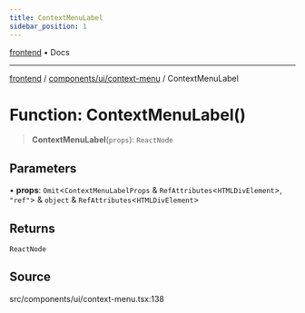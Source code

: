 ```yaml
---
title: ContextMenuLabel
sidebar_position: 1
---
```


[frontend](../../../..) • Docs

***

[frontend](../../../..) / [components/ui/context-menu](..) / ContextMenuLabel

# Function: ContextMenuLabel()

> **ContextMenuLabel**(`props`): `ReactNode`

## Parameters

• **props**: `Omit`\<`ContextMenuLabelProps` & `RefAttributes`\<`HTMLDivElement`\>, `"ref"`\> & `object` & `RefAttributes`\<`HTMLDivElement`\>

## Returns

`ReactNode`

## Source

src/components/ui/context-menu.tsx:138
